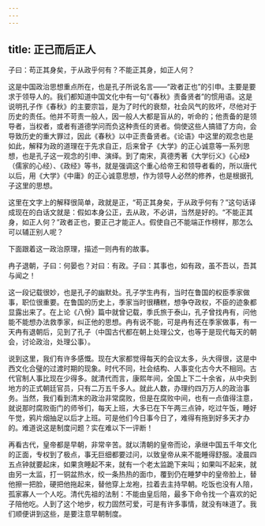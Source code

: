 ```yaml
---
---
---
```

title: 正己而后正人
---




子曰：苟正其身矣，于从政乎何有？不能正其身，如正人何？

这是中国政治思想重点所在，也是孔子所说名言——“政者正也”的引申。主要是要求于领导人的。我们都知道中国文化中有一句“《春秋》责备贤者”的惯用语。这是说明孔子作《春秋》的主要宗旨，是为了时代的衰颓，社会风气的败坏，尽他对于历史的责任。他并不苛责一般人，因一般人大都是盲从的，听命的；他责备的是领导者，当权者，或者有道德学问而负这种责任的贤者。倘使这些人搞错了方向，会导致历史的重大罪过，因此《春秋》以中正责备贤者。《论语》中这里的观念也是如此，解释为政的道理在于先求自正，后来曾子《大学》的正心诚意等一系列思想，也是孔子这一观念的引申、演绎。到了南宋，真德秀著《大学衍义》《心经》（儒家的心经）、《政经》等书，就是强调这个重心给帝王和领导者看的，所以唐代以后，用《大学》《中庸》的正心诚意思想，作为领导人必然的修养，也是根据孔子这里的思想。

这里在文字上的解释很简单，政就是正，“苟正其身矣，于从政乎何有？”这句话译成现在的白话文就是：假如本身公正，去从政，不必讲，当然是好的。“不能正其身，如正人何？”政者正也，要正己才能正人。假使自己不能端正作榜样，那怎么可以辅正别人呢？

下面跟着这一政治原理，描述一则冉有的故事。

冉子退朝，子曰：何晏也？对曰：有政。子曰：其事也，如有政，虽不吾以，吾其与闻之！

这一段记载很妙，也是孔子的幽默处。孔子学生冉有，当时在鲁国的权臣季家做事，职位很重要。在鲁国的历史上，季家当时很糟糕，想争夺政权，不臣的迹象都显露出来了。在上论《八佾》篇中就曾记载，季氏旅于泰山，孔子曾找冉有，问他能不能想办法救季家，纠正他的思想。冉有说不能，可是冉有还在季家做事，有一天冉有退朝后，见到了孔子（中国古代都在朝上处理公文，也等于是现代每天的朝会，讨论政治，处理公事）。

说到这里，我们有许多感慨。现在大家都觉得每天的会议太多，头大得很，这是中西文化合璧的过渡时期的现象。时代不同，社会结构、人事变化古今大不相同。古代官制人事比现在少得多。就清代而言，康熙年间，全国上下二十余省，从中央到地方的正式朝廷官员，只有二万五千多人。就此人数，办理约四万万人的政治事务。当然，我们看到清末的政治非常腐败，但是在腐败中间，也有一点值得注意，就说那时腐败衙门的师爷们，每天上班，大多已在下午两三点钟，吃过午饭，睡好午觉，鸦片烟抽足以后才上班。可是他们今日事今日了，难得有拖到好多天才办的。难道说这是制度问题？实在难以下一评断！

再看古代，皇帝都是早朝，非常辛苦。就以清朝的皇帝而论，承继中国五千年文化的正面，专权到了极点，事无巨细都要过问，以致皇帝从来不能睡得舒服。凌晨四五点钟就要起床，如果贪睡起不来，就有一个老太监跪下来叫；如果叫不起来，就由另一太监，打一铜盆热水，绞一条热热的面巾，覆到仍在睡梦中的皇帝脸上，替他擦一把脸，硬把他拖起来，替他穿上龙袍，拉着去主持早朝。吃饭也没有人陪，孤家寡人一个人吃。清代先祖的法制：不能由皇后陪，最多下命令找一个喜欢的妃子陪他吃。人到了这个地步，权力固然可爱，可是有许多事情，就没有味道了。我们顺便讲到这些，是要注意早朝制度。